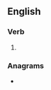 ==English==

===Verb===
{{head|en|verb form}}

# {{en-past of|swindle}}

===Anagrams===
* {{anagrams|en|a=ddeilnsw|dwindles|windsled}}